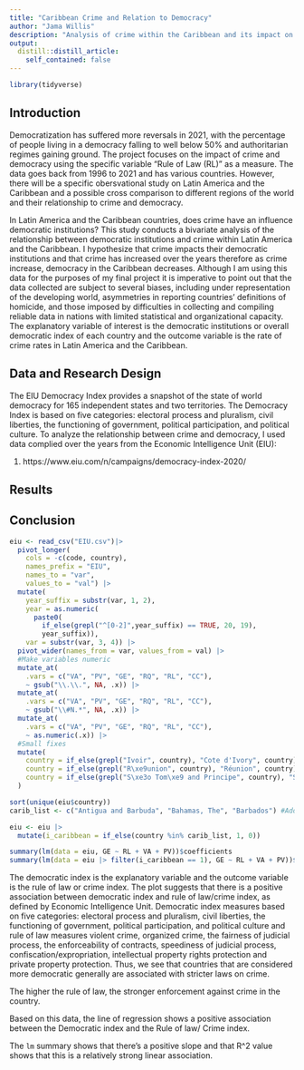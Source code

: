 ```yaml
---
title: "Caribbean Crime and Relation to Democracy"
author: "Jama Willis"
description: "Analysis of crime within the Caribbean and its impact on democracy "
output:
  distill::distill_article:
    self_contained: false
---
```


```r
library(tidyverse)
```


## Introduction
Democratization has suffered more reversals in 2021, with the percentage of people living in a democracy falling to well below 50% and authoritarian regimes gaining ground. The project focuses on the impact of crime and democracy using the specific variable "Rule of Law (RL)" as a measure. The data goes back from 1996 to 2021 and has various countries. However, there will be a specific obersvational study on Latin America and the Caribbean and a possible cross comparison to different regions of the world and their relationship to crime and democracy. 

In Latin America and the Caribbean countries, does crime have an influence democratic institutions? This study conducts a bivariate analysis of the relationship between democratic institutions and crime within Latin America and the Caribbean. I hypothesize that crime impacts their democratic institutions and that crime has increased over the years therefore as crime increase, democracy in the Caribbean decreases. Although I am using this data for the purposes of my final project it is imperative to point out that the data collected are subject to several biases, including under representation of the developing world, asymmetries in reporting countries’ definitions of homicide, and those imposed by difficulties in collecting and compiling reliable data in nations with limited statistical and organizational capacity. The explanatory variable of interest is the democratic institutions or overall democratic index of each country and the outcome variable is the rate of crime rates in Latin America and the Caribbean. 

## Data and Research Design 
The EIU Democracy Index provides a snapshot of the state of world democracy for 165 independent states and two territories. The Democracy Index is based on five categories: electoral process and pluralism, civil liberties, the functioning of government, political participation, and political culture. To analyze the relationship between crime and democracy, I used data complied over the years from the Economic Intelligence Unit (EIU):

1. https://www.eiu.com/n/campaigns/democracy-index-2020/


## Results


## Conclusion


```r
eiu <- read_csv("EIU.csv")|>
  pivot_longer(
    cols = -c(code, country),
    names_prefix = "EIU",
    names_to = "var",
    values_to = "val") |>
  mutate(
    year_suffix = substr(var, 1, 2),
    year = as.numeric(
      paste0(
        if_else(grepl("^[0-2]",year_suffix) == TRUE, 20, 19),
        year_suffix)),
    var = substr(var, 3, 4)) |>
  pivot_wider(names_from = var, values_from = val) |>
  #Make variables numeric
  mutate_at(
    .vars = c("VA", "PV", "GE", "RQ", "RL", "CC"),
    ~ gsub("\\.\\.", NA, .x)) |>
  mutate_at(
    .vars = c("VA", "PV", "GE", "RQ", "RL", "CC"),
    ~ gsub("\\#N.*", NA, .x)) |>
  mutate_at(
    .vars = c("VA", "PV", "GE", "RQ", "RL", "CC"),
    ~ as.numeric(.x)) |>
  #Small fixes
  mutate(
    country = if_else(grepl("Ivoir", country), "Cote d'Ivory", country),
    country = if_else(grepl("R\xe9union", country), "Réunion", country),
    country = if_else(grepl("S\xe3o Tom\xe9 and Principe", country), "São Tomé and Principe", country)
  )
```

```r
sort(unique(eiu$country))
carib_list <- c("Antigua and Barbuda", "Bahamas, The", "Barbados") #Add more! Match from list of countries above

eiu <- eiu |>
  mutate(i_caribbean = if_else(country %in% carib_list, 1, 0))

summary(lm(data = eiu, GE ~ RL + VA + PV))$coefficients
summary(lm(data = eiu |> filter(i_caribbean == 1), GE ~ RL + VA + PV))$coefficients |> knitr::kable(digits = 2)

```


The democratic index is the explanatory variable and the outcome variable is the rule of law or crime index. The plot suggests that there is a positive association between democratic index and rule of law/crime index, as defined by Economic Intelligence Unit. Democratic index measures based on five categories: electoral process and pluralism, civil liberties, the functioning of government, political participation, and political culture  and rule of law measures violent crime, organized crime, the fairness of judicial process, the enforceability of contracts, speediness of judicial process, confiscation/expropriation, intellectual property rights protection and private property protection. Thus, we see that countries that are considered more democratic generally are associated with stricter laws on crime. 

The higher the rule of law, the stronger enforcement against crime in the country.

Based on this data, the line of regression shows a positive association between the Democratic index and the Rule of law/ Crime index. 

The `lm` summary shows that there's a positive slope and that R^2 value shows that this is a relatively strong linear association. 
